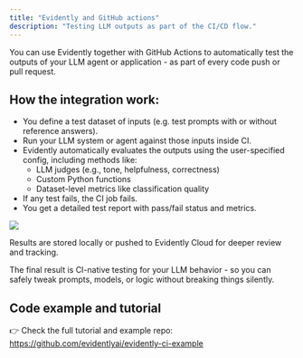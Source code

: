 ```yaml
---
title: "Evidently and GitHub actions"
description: "Testing LLM outputs as part of the CI/CD flow."
---
```


You can use Evidently together with GitHub Actions to automatically test the outputs of your LLM agent or application - as part of every code push or pull request.

## How the integration work:

- You define a test dataset of inputs (e.g. test prompts with or without reference answers).
- Run your LLM system or agent against those inputs inside CI.
- Evidently automatically evaluates the outputs using the user-specified config, including methods like:
  - LLM judges (e.g., tone, helpfulness, correctness)
  - Custom Python functions
  - Dataset-level metrics like classification quality
- If any test fails, the CI job fails.
- You get a detailed test report with pass/fail status and metrics.

![](/images/examples/github_actions.gif)

Results are stored locally or pushed to Evidently Cloud for deeper review and tracking.

The final result is CI-native testing for your LLM behavior - so you can safely tweak prompts, models, or logic without breaking things silently.

## Code example and tutorial

👉 Check the full tutorial and example repo: https://github.com/evidentlyai/evidently-ci-example